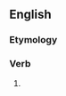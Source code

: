 ==English==

===Etymology===
{{suffix|en|tremble|est}}

===Verb===
{{head|en|verb form}}

# {{en-archaic second-person singular of|tremble|lang=en}}